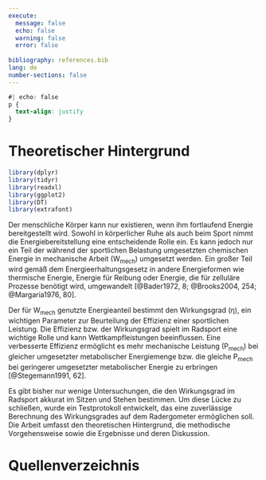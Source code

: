 ```yaml
---
execute:
  message: false
  echo: false
  warning: false
  error: false
  
bibliography: references.bib
lang: de
number-sections: false
---
```



```css
#| echo: false
p {
  text-align: justify
}
```

# Theoretischer Hintergrund

```r
library(dplyr)
library(tidyr)
library(readxl)
library(ggplot2)
library(DT)
library(extrafont)
```

Der menschliche Körper kann nur existieren, wenn ihm fortlaufend Energie bereitgestellt wird. Sowohl in körperlicher Ruhe als auch beim Sport nimmt die Energiebereitstellung eine entscheidende Rolle ein. Es kann jedoch nur ein Teil der während der sportlichen Belastung umgesetzten chemischen Energie in mechanische Arbeit (W~mech~) umgesetzt werden. Ein großer Teil wird gemäß dem Energieerhaltungsgesetz in andere Energieformen wie thermische Energie, Energie für Reibung oder Energie, die für zelluläre Prozesse benötigt wird, umgewandelt [@Bader1972, 8; @Brooks2004, 254; @Margaria1976, 80].

Der für W~mech~ genutzte Energieanteil bestimmt den Wirkungsgrad (η), ein wichtigen Parameter zur Beurteilung der Effizienz einer sportlichen Leistung. Die Effizienz bzw. der Wirkungsgrad spielt im Radsport eine wichtige Rolle und kann Wettkampfleistungen beeinflussen. Eine verbesserte Effizienz ermöglicht es mehr mechanische Leistung (P~mech~) bei gleicher umgesetzter metabolischer Energiemenge bzw. die gleiche P~mech~ bei geringerer umgesetzter metabolischer Energie zu erbringen [@Stegemann1991, 62].

Es gibt bisher nur wenige Untersuchungen, die den Wirkungsgrad im Radsport akkurat im Sitzen und Stehen bestimmen. Um diese Lücke zu schließen, wurde ein Testprotokoll entwickelt, das eine zuverlässige Berechnung des Wirkungsgrades auf dem Radergometer ermöglichen soll. Die Arbeit umfasst den theoretischen Hintergrund, die methodische Vorgehensweise sowie die Ergebnisse und deren Diskussion.


# Quellenverzeichnis

::: {#refs}
:::
